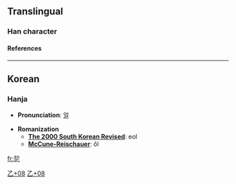 ==Translingual==
===Han character===
{{Han char|rad=乙|as=08|sn=9|so=|four=|canj=卜卜弓 (YYN)|cmean=}}
====References====
{{Han ref|kx=0084.241|dj=0171.330|hdz=10056.051|uh=4E7B|ud=20091}}

----
==Korean==
===Hanja===

* '''Pronunciation''': [[얼]]

* '''Romanization'''
** '''[[The 2000 South Korean Revised Romanization|The 2000 South Korean Revised]]''': eol
** '''[[McCune-Reischauer]]''': ŏl


[[Category:CJKV Character articles lacking a common meaning|乙+08]]
[[Category:Korean-only CJKV Characters|乙+08]]

[[fr:乻]]